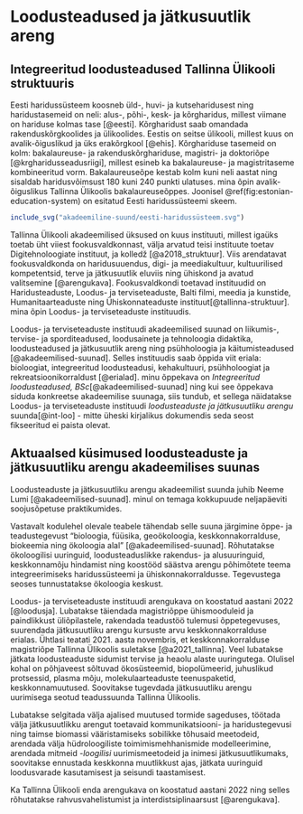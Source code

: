 ```{=tex}
\onecolumn
```

# Loodusteadused ja jätkusuutlik areng

## Integreeritud loodusteadused Tallinna Ülikooli struktuuris

Eesti haridussüsteem koosneb üld-, huvi- ja kutseharidusest ning haridustasemeid on neli: alus-, põhi-, kesk- ja kõrgharidus, millest viimane on hariduse kolmas tase [@eesti]. Kõrgharidust saab omandada rakenduskõrgkoolides ja ülikoolides. Eestis on seitse ülikooli, millest kuus on avalik-õiguslikud ja üks erakõrgkool [@ehis]. Kõrghariduse tasemeid on kolm: bakalaureuse- ja rakenduskõrghariduse, magistri- ja doktoriõpe [@krgharidusseadusriigi], millest esineb ka bakalaureuse- ja magistritaseme kombineeritud vorm. Bakalaureuseõpe kestab kolm kuni neli aastat ning sisaldab haridusvõimsust 180 kuni 240 punkti ulatuses. mina õpin avalik-õiguslikus Tallinna Ülikoolis bakalaureuseõppes. Joonisel \@ref(fig:estonian-education-system) on esitatud Eesti haridussüsteemi skeem.

```{=tex}
\begin{comment}
    \begin{figure}

\begin{tikzpicture}
	[
	sibling distance=80pt,
	box/.style={rectangle,draw},
	level 1/.style = {red, level distance = 32pt},
	level 2/.style = {red, level distance = 128pt},
	level 3/.style = {blue, level distance = 32pt},
	level 4/.style = {blue, level distance = 32pt},
	level 5/.style = {green!50!black, level distance = 32pt},
	grow cyclic,
	every child node/.style={box}
	]
	\node[box] (system) {Eesti haridussüsteem} [grow cyclic absolute]
	child [sibling angle = 90] {node[box] {Liigid} [counterclockwise from = 45, sibling angle = 45]
		child {node[box] {üldharidus}}
		child {node[box] (interests) {huviharidus}}
		child {node[box] {kutseharidus}}
	}
	child [sibling angle = 270] {node[box] {Tasemed}
		child [sibling angle = 0] {node[box] {alusharidus}}
		child [sibling angle = 350] {node[box] {1. põhiharidus}}
		child [sibling angle = 330] {node[box] {2. keskharidus}}
		child [sibling angle = 180] {node[box] {3. kõrgharidus}
			child [level distance = 64pt, sibling angle = 330] {node[box] {Koolid}}
			child [sibling angle = 225] {node[box] {Tasemed}}
		}
	}
	;
	\begin{pgfonlayer}{background}
		\draw [concept connection]
		(system.south east) edge (interests.south east);
	\end{pgfonlayer}
	
\end{tikzpicture}
\end{figure}
\end{comment}
```

```r
include_svg("akadeemiline-suund/eesti-haridussüsteem.svg")
```

Tallinna Ülikooli akadeemilised üksused on kuus instituuti, millest igaüks toetab üht viiest fookusvaldkonnast, välja arvatud teisi instituute toetav Digitehnoloogiate instituut, ja kolledž [@a2018_struktuur]. Viis arendatavat fookusvaldkonda on haridusuuendus, digi- ja meediakultuur, kultuurilised kompetentsid, terve ja jätkusuutlik eluviis ning ühiskond ja avatud valitsemine [@arengukava]. Fookusvaldkondi toetavad instituudid on Haridusteaduste, Loodus- ja terviseteaduste, Balti filmi, meedia ja kunstide, Humanitaarteaduste ning Ühiskonnateaduste instituut[@tallinna-struktuur]. mina õpin Loodus- ja terviseteaduste instituudis.

Loodus- ja terviseteaduste instituudi akadeemilised suunad on liikumis-, tervise- ja sporditeadused, loodusainete ja tehnoloogia didaktika, loodusteadused ja jätkusuutlik areng ning psühholoogia ja käitumisteadused [@akadeemilised-suunad]. Selles instituudis saab õppida viit eriala: bioloogiat, integreeritud loodusteadusi, kehakultuuri, psühholoogiat ja rekreatsioonikorraldust [@erialad]. minu õppekava on *Integreeritud loodusteadused, BSc*[@akadeemilised-suunad] ning kui see õppekava siduda konkreetse akadeemilise suunaga, siis tundub, et sellega näidatakse Loodus- ja terviseteaduste instituudi *loodusteaduste ja jätkusuutliku arengu* suunda[@int-loo] - mitte üheski kirjalikus dokumendis seda seost fikseeritud ei paista olevat.

```{=tex}
\twocolumn
```

## Aktuaalsed küsimused loodusteaduste ja jätkusuutliku arengu akadeemilises suunas

Loodusteaduste ja jätkusuutliku arengu akadeemilist suunda juhib Neeme Lumi [@akadeemilised-suunad]. minul on temaga kokkupuude neljapäeviti soojusõpetuse praktikumides.

Vastavalt kodulehel olevale teabele tähendab selle suuna järgimine õppe- ja teadustegevust "bioloogia, füüsika, geoökoloogia, keskkonnakorralduse, biokeemia ning ökoloogia alal" [@akadeemilised-suunad]. Rõhutatakse ökoloogilisi uuringuid, loodusteaduslikke rakendus- ja alusuuringuid, keskkonnamõju hindamist ning koostööd säästva arengu põhimõtete teema integreerimiseks haridussüsteemi ja ühiskonnakorraldusse. Tegevustega seoses tunnustatakse ökoloogia keskust.

Loodus- ja terviseteaduste instituudi arengukava on koostatud aastani 2022 [@loodusja]. Lubatakse täiendada magistriõppe ühismooduleid ja paindlikkust üliõpilastele, rakendada teadustöö tulemusi õppetegevuses, suurendada jätkusuutliku arengu kursuste arvu keskkonnakorralduse erialas. Ühtlasi teatati 2021. aasta novembris, et keskkonnakorralduse magistriõpe Tallinna Ülikoolis suletakse [@a2021_tallinna]. Veel lubatakse jätkata loodusteaduste sidumist tervise ja heaolu alaste uuringutega. Olulisel kohal on põhjaveest sõltuvad ökosüsteemid, biopolümeerid, juhuslikud protsessid, plasma mõju, molekulaarteaduste teenuspaketid, keskkonnamuutused. Soovitakse tugevdada jätkusuutliku arengu uurimisega seotud teadussuunda Tallinna Ülikoolis.

Lubatakse selgitada välja ajalised muutused tormide sageduses, töötada välja jätkusuutlikku arengut toetavaid kommunikatsiooni- ja haridustegevusi ning taimse biomassi vääristamiseks sobilikke tõhusaid meetodeid, arendada välja hüdroloogiliste toimimismehhanismide modelleerimine, arendada mitmeid _-loogilisi_ uurimismeetodeid ja inimesi jätkusuutlikumaks, soovitakse ennustada keskkonna muutlikkust ajas, jätkata uuringuid loodusvarade kasutamisest ja seisundi taastamisest.

Ka Tallinna Ülikooli enda arengukava on koostatud aastani 2022 ning selles rõhutatakse rahvusvahelistumist ja interdistsiplinaarsust [@arengukava].
